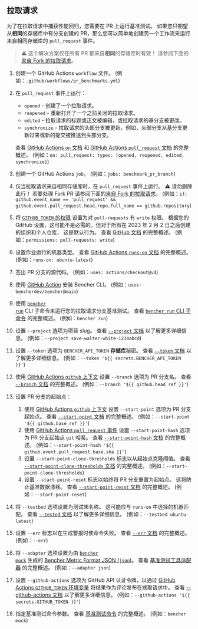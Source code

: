 
## 拉取请求

为了在拉取请求中捕获性能回归，您需要在 PR 上运行基准测试。
如果您只期望从**相同**的存储库中有分支创建的 PR，那么您可以简单地创建另一个工作流来运行来自相同存储库的 `pull_request` 事件。

> ⚠️ 这个解决方案仅在所有 PR 都来自**相同**的存储库时有效！
> 请参阅下面的[来自 Fork 的拉取请求][pull requests from forks]。

<PullRequestsCode />

1. 创建一个 GitHub Actions `workflow` 文件。
   (例如：`.github/workflows/pr_benchmarks.yml`)
2. 在 `pull_request` 事件上运行：
   - `opened` - 创建了一个拉取请求。
   - `reopened` - 重新打开了一个之前关闭的拉取请求。
   - `edited` - 拉取请求的标题或正文被编辑，或拉取请求的基分支被更改。
   - `synchronize` - 拉取请求的头部分支被更新。例如，头部分支从基分支更新过来或新的提交被推送到头部分支。

   查看 [GitHub Actions `on` 文档][github actions on] 和 [GitHub Actions `pull_request` 文档][github action pull_request] 的完整概述。
   (例如：`on: pull_request: types: [opened, reopened, edited, synchronize]`)
3. 创建一个 GitHub Actions `job`。
   (例如：`jobs: benchmark_pr_branch`)
4. 仅当拉取请求来自相同存储库时，在 `pull_request` 事件上运行。
   ⚠️ 请勿删除此行！
   若要处理 Fork PR 请参阅下面的[来自 Fork 的拉取请求][pull requests from forks]。
   (例如：`if: github.event_name == 'pull_request' && github.event.pull_request.head.repo.full_name == github.repository`)
5. 将 [`GITHUB_TOKEN` 的权限][github token permissions] 设置为对 `pull-requests` 有 `write` 权限。
   根据您的 GitHub 设置，这可能不是必需的。但对于所有在 2023 年 2 月 2 日之后创建的组织和个人仓库，
   这是默认行为。
   查看 [GitHub 文档][github token permissions security] 的完整概述。
   (例如：`permissions: pull-requests: write`)
6. 设置作业运行的机器类型。
   查看 [GitHub Actions `runs-on` 文档][github actions runs-on] 的完整概述。
   (例如：`runs-on: ubuntu-latest`)
7. 签出 PR 分支的源代码。
   (例如：`uses: actions/checkout@v4`)
8. 使用 [GitHub Action][bencher cli github action] 安装 Bencher CLI。
   (例如：`uses: bencherdev/bencher@main`)
9. 使用 <code><a href="/zh/docs/explanation/bencher-run/">bencher run</a></code> CLI 子命令来运行您的拉取请求分支基准测试。
   查看 [`bencher run` CLI 子命令][bencher run] 的完整概述。
   (例如：`bencher run`)
10. 设置 `--project` 选项为项目 slug。
    查看 [`--project` 文档][project option] 以了解更多详细信息。
    (例如：`--project save-walter-white-1234abcd`)
11. 设置 `--token` 选项为 `BENCHER_API_TOKEN` **存储库**秘密。
    查看 [`--token` 文档][token option] 以了解更多详细信息。
    (例如：`--token '${{ secrets.BENCHER_API_TOKEN }}'`)
12. 使用 [GitHub Actions `github` 上下文][github actions context] 设置 `--branch` 选项为 PR 分支名。
    查看 [`--branch` 文档][branch option] 的完整概述。
    (例如：`--branch '${{ github.head_ref }}'`)
13. 设置 PR 分支的起始点：
    1. 使用 [GitHub Actions `github` 上下文][github actions context] 设置 `--start-point` 选项为 PR 分支起始点。
       查看 [`--start-point` 文档][start point] 的完整概述。
       (例如：`--start-point '${{ github.base_ref }}'`)
    2. 使用 [GitHub Actions `pull_request` 事件][github action pull_request] 设置 `--start-point-hash` 选项为 PR 分支起始点 `git` 哈希。
       查看 [`--start-point-hash` 文档][start point hash] 的完整概述。
       (例如：`--start-point-hash '${{ github.event.pull_request.base.sha }}'`)
    3. 设置 `--start-point-clone-thresholds` 标志以从起始点克隆阈值。
       查看 [`--start-point-clone-thresholds` 文档][start point clone thresholds] 的完整概述。
       (例如：`--start-point-clone-thresholds`)
    4. 设置 `--start-point-reset` 标志以始终将 PR 分支重置为起始点。
       这将防止基准数据漂移。
       查看 [`--start-point-reset` 文档][start point reset] 的完整概述。
       (例如：`--start-point-reset`)
14. 将 `--testbed` 选项设置为测试床名称。
    这可能应与 `runs-on` 中选择的机器匹配。
    查看 [`--tested` 文档][testbed option] 以了解更多详细信息。
    (例如：`--testbed ubuntu-latest`)
15. 设置 `--err` 标志以在生成警报时使命令失败。
    查看 [`--err` 文档][alert err] 的完整概述。
    (例如：`--err`)
16. 将 `--adapter` 选项设置为由 <code><a href="/zh/docs/reference/bencher-metric-format/#bencher-mock">bencher mock</a></code> 生成的 [Bencher Metric Format JSON (`json`)][bmf]。
    查看 [基准测试工具适配器][adapter json] 的完整概述。
    (例如：`--adapter json`)
17. 设置 `--github-actions` 选项为 GitHub API 认证令牌，以通过 [GitHub Actions `GITHUB_TOKEN` 环境变量][github token] 将结果作为评论发布在撼取请求中。
    查看 [--github-actions 文档][github actions option] 以了解更多详细信息。
    (例如：`--github-actions '${{ secrets.GITHUB_TOKEN }}'`)
18. 指定基准测试命令参数。
    查看 [基准测试命令][command argument] 的完整概述。
    (例如：`bencher mock`)

<PullRequestsClosed />

[github actions on]: https://docs.github.com/en/actions/using-workflows/workflow-syntax-for-github-actions#on
[github action pull_request]: https://docs.github.com/en/webhooks/webhook-events-and-payloads#pull_request
[github token permissions]: https://docs.github.com/en/actions/using-jobs/assigning-permissions-to-jobs#setting-the-github_token-permissions-for-a-specific-job
[github token read only]: https://github.blog/changelog/2023-02-02-github-actions-updating-the-default-github_token-permissions-to-read-only/
[github token permissions security]: https://docs.github.com/en/actions/security-guides/automatic-token-authentication#modifying-the-permissions-for-the-github_token
[github actions runs-on]: https://docs.github.com/en/actions/using-workflows/workflow-syntax-for-github-actions#jobsjob_idruns-on
[bencher cli github action]: https://github.com/marketplace/actions/bencher-cli
[github actions context]: https://docs.github.com/en/actions/learn-github-actions/contexts#github-context
[github token]: https://docs.github.com/en/actions/security-guides/automatic-token-authentication

[bencher run]: /zh/docs/explanation/bencher-run/
[project option]: /zh/docs/explanation/bencher-run/#--project-project
[token option]: /zh/docs/explanation/bencher-run/#--token-token
[branch option]: /zh/docs/explanation/branch-selection/#--branch-branch
[start point]: /zh/docs/explanation/branch-selection/#--start-point-branch
[start point hash]: /zh/docs/explanation/branch-selection/#--start-point-hash-hash
[start point clone thresholds]: /zh/docs/explanation/branch-selection/#--start-point-clone-thresholds
[start point reset]: /zh/docs/explanation/branch-selection/#--start-point-reset
[testbed option]: /zh/docs/explanation/bencher-run/#--testbed-testbed
[alert err]: /zh/docs/explanation/thresholds/#--err
[bmf]: /zh/docs/reference/bencher-metric-format/
[adapter json]: /zh/docs/explanation/adapters/#-json
[github actions option]: /zh/docs/explanation/bencher-run/#--github-actions-github_token
[command argument]: /zh/docs/explanation/bencher-run/#benchmark-command

[pull requests from forks]: #pull-requests-from-forks